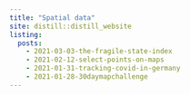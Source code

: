 ```yaml
---
title: "Spatial data"
site: distill::distill_website
listing:
  posts:
    - 2021-03-03-the-fragile-state-index
    - 2021-02-12-select-points-on-maps
    - 2021-01-31-tracking-covid-in-germany
    - 2021-01-28-30daymapchallenge
---
```

